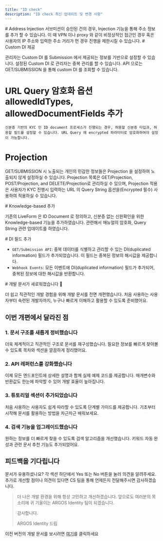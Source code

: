 ```yaml
---
title: "ID check"
description: "ID check 최신 업데이트 및 변경 사항"
---
```


<Update label="2025-05-13">
  # Address Injection
  서브미션이 승인된 건의 경우, Injection 기능을 통해 주소 정보를 추가 할 수 있습니다. 이 때 VPN 이나 proxy 와 같이 비정상적인 접근인 경우 혹은 사용자의 IP 주소와 입력한 주소 거리가 먼 경우 진행을 제한시킬 수 있습니다.
</Update>

<Update label="2025-05-08">
  # Custom DI 제공

  관리자는 Custom DI 를 Submission 에서 제공되는 정보를 기반으로 설정할 수 있습니다. 설정된 Custom DI 로 관리자는 중복 관리를 할 수 있습니다. API 으로는 GET/SUBMISSION 을 통해 custom DI 를 조회할 수 있습니다.

  # URL Query 암호화 옵션 allowedIdTypes, allowedDocumentFields 추가
    신분증 기반의 KYC 인 ID document 프로세스가 진행되는 경우, 허용할 신분증 타입과, 허용할 필드를 설정할 수 있습니다. URL Query 에 encrypted 파라미터로 암호화하여야 설정이 가능합니다.

  # Projection

  GET/SUBMISSION 시 노출되는 개인의 민감한 정보들은 Projection 을 설정하여 노출되지 않게 설정하실 수 있습니다. Projection 목록은 GET/Projection, POST/Projection, and DELETE/Projection로 관리하실 수 있으며, Projection 적용은 사용자가 KYC 진행시 입력하는 URL 의 Query String 옵션을(Encrypted 필수) 사용하여 적용하실 수 있습니다.

</Update>

<Update label="2025-03-27">
  # Knowledge-based 추가

  기존의 LiveForm 은 ID Document 로 정의하고, 신분증 없는 신원확인을 위한 Knowledge-based 기능을 추가하였습니다. 관련해서 매뉴얼의 암호화, Query String 관련 업데이트를 하였습니다.
</Update>

<Update label="2024-01-23">
  # DI 필드 추가

  - `GET/Submission API`: 중복 데이터를 식별하고 관리할 수 있는 DI(duplicated information) 필드가 추가되었습니다. 이 필드는 중복된 정보의 해시값을 제공합니다.
  - `Webhook Events`: 모든 이벤트에 DI(duplicated information) 필드가 추가되어, 중복된 정보에 대한 해시값을 반환합니다.
</Update>

<Update label="2024-12-16">
  # 개발 문서가 새로워졌습니다 🚀

  더 쉽고 직관적인 개발 경험을 위해 개발 문서를 전면 개편했습니다. 처음 사용하는 사용자부터 숙련된 개발자까지, 누구나 빠르게 이해하고 활용할 수 있도록 준비했어요.

  ## 이번 개편에서 달라진 점

  ### 1. 문서 구조를 새롭게 정비했습니다

  더욱 체계적이고 직관적인 구조로 문서를 재구성했습니다.
  필요한 정보를 빠르게 찾아볼 수 있도록 목차와 섹션을 깔끔하게 정리했어요.

  ### 2. API 레퍼런스를 강화했습니다

  이제 모든 엔드포인트에 상세한 설명과 함께 실제 예제 코드를 제공합니다.
  매개변수와 반환값도 한눈에 파악할 수 있어 개발 효율이 높아집니다.

  ### 3. 튜토리얼 섹션이 추가되었습니다

  처음 사용하는 사용자도 쉽게 따라할 수 있도록 단계별 가이드를 제공합니다.
  기초부터 시작해 문서를 활용하는 방법을 차근차근 배워보세요.

  ### 4. 검색 기능을 업그레이드했습니다

  원하는 정보를 더 빠르게 찾을 수 있도록 검색 알고리즘을 개선했습니다.
  키워드 자동 완성과 관련 문서 추천 기능도 추가되었어요.

  ## 피드백을 기다립니다

  문서가 유용하셨나요? 각 섹션 하단에서 Yes 또는 No 버튼을 눌러 의견을 알려주세요.
  추가로 개선할 점이나 의견이 있다면 CS 팀을 통해 언제든지 전달해주시면 감사하겠습니다.

  > 더 나은 개발 환경을 위해 항상 고민하고 개선하겠습니다.
  > 앞으로도 여러분의 목소리에 귀 기울이는 ARGOS Identity 팀이 되겠습니다.
  >
  > 감사합니다.
  >
  > ARGOS Identity 드림

  이전 버전의 개발 문서를 보시려면 [여기](https://argos-kyc.gitbook.io/client-guide-1/kr)를 클릭하세요
</Update>